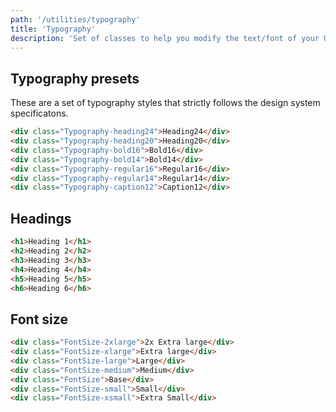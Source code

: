 ```yaml
---
path: '/utilities/typography'
title: 'Typography'
description: 'Set of classes to help you modify the text/font of your UI components.'
---
```


## Typography presets

These are a set of typography styles that strictly follows the design system specificatons.

```html preview=true fullWidth
<div class="Typography-heading24">Heading24</div>
<div class="Typography-heading20">Heading20</div>
<div class="Typography-bold16">Bold16</div>
<div class="Typography-bold14">Bold14</div>
<div class="Typography-regular16">Regular16</div>
<div class="Typography-regular14">Regular14</div>
<div class="Typography-caption12">Caption12</div>
```

## Headings

```html preview=true fullWidth
<h1>Heading 1</h1>
<h2>Heading 2</h2>
<h3>Heading 3</h3>
<h4>Heading 4</h4>
<h5>Heading 5</h5>
<h6>Heading 6</h6>
```

## Font size

```html preview=true fullWidth
<div class="FontSize-2xlarge">2x Extra large</div>
<div class="FontSize-xlarge">Extra large</div>
<div class="FontSize-large">Large</div>
<div class="FontSize-medium">Medium</div>
<div class="FontSize">Base</div>
<div class="FontSize-small">Small</div>
<div class="FontSize-xsmall">Extra Small</div>
```
